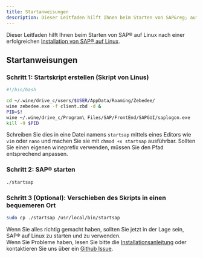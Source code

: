 ```yaml
---
title: Startanweisungen
description: Dieser Leitfaden hilft Ihnen beim Starten von SAP&reg; auf Linux.
---
```



Dieser Leitfaden hilft Ihnen beim Starten von SAP&reg; auf Linux nach einer erfolgreichen [Installation von SAP&reg; auf Linux](../installation/).

## Startanweisungen
### Schritt 1: Startskript erstellen (Skript von Linus)
```bash
#!/bin/bash

cd ~/.wine/drive_c/users/$USER/AppData/Roaming/Zebedee/
wine zebedee.exe -f client.zbd -d &
PID=$!
wine ~/.wine/drive_c/Program\ Files/SAP/FrontEnd/SAPGUI/saplogon.exe
kill -9 $PID
```
Schreiben Sie dies in eine Datei namens `startsap` mittels eines Editors wie `vim` oder `nano` und machen Sie sie mit `chmod +x startsap` ausführbar.
Sollten Sie einen eigenen wineprefix verwenden, müssen Sie den Pfad entsprechend anpassen.

### Schritt 2: SAP&reg; starten
```bash
./startsap
```

### Schritt 3 (Optional): Verschieben des Skripts in einen bequemeren Ort
```bash
sudo cp ./startsap /usr/local/bin/startsap
```

Wenn Sie alles richtig gemacht haben, sollten Sie jetzt in der Lage sein, SAP&reg; auf Linux zu starten und zu verwenden.  
Wenn Sie Probleme haben, lesen Sie bitte die [Installationsanleitung](../installation/) oder kontaktieren Sie uns über ein [Github Issue](https://github.com/gamersi/howtosaplinux/issues/new/choose).